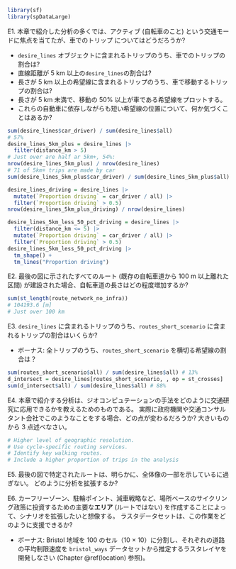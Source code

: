 ```r
library(sf)
library(spDataLarge)
```

E1. 本章で紹介した分析の多くでは、アクティブ (自転車のこと) という交通モードに焦点を当てたが、車でのトリップ についてはどうだろうか?

  - `desire_lines` オブジェクトに含まれるトリップのうち、車でのトリップの割合は?
  - 直線距離が 5 km 以上の`desire_lines`の割合は?
  - 長さが 5 km 以上の希望線に含まれるトリップのうち、車で移動するトリップの割合は?
  - 長さが 5 km 未満で、移動の 50% 以上が車である希望線をプロットする。
  - これらの自動車に依存しながらも短い希望線の位置について、何か気づくことはあるか?

```r
sum(desire_lines$car_driver) / sum(desire_lines$all)
# 57%
desire_lines_5km_plus = desire_lines |> 
  filter(distance_km > 5)
# Just over are half ar 5km+, 54%:
nrow(desire_lines_5km_plus) / nrow(desire_lines)
# 71 of 5km+ trips are made by car
sum(desire_lines_5km_plus$car_driver) / sum(desire_lines_5km_plus$all)

desire_lines_driving = desire_lines |> 
  mutate(`Proportion driving` = car_driver / all) |> 
  filter(`Proportion driving` > 0.5)
nrow(desire_lines_5km_plus_driving) / nrow(desire_lines)

desire_lines_5km_less_50_pct_driving = desire_lines |>
  filter(distance_km <= 5) |> 
  mutate(`Proportion driving` = car_driver / all) |> 
  filter(`Proportion driving` > 0.5)
desire_lines_5km_less_50_pct_driving |> 
  tm_shape() +
  tm_lines("Proportion driving")
```

E2. 最後の図に示されたすべてのルート (既存の自転車道から 100 m 以上離れた区間) が建設された場合、自転車道の長さはどの程度増加するか?

```r
sum(st_length(route_network_no_infra))
# 104193.6 [m]
# Just over 100 km
```

E3. `desire_lines` に含まれるトリップのうち、`routes_short_scenario` に含まれるトリップの割合はいくらか?

  - ボーナス: 全トリップのうち、`routes_short_scenario` を横切る希望線の割合は？

```r
sum(routes_short_scenario$all) / sum(desire_lines$all) # 13%
d_intersect = desire_lines[routes_short_scenario, , op = st_crosses]
sum(d_intersect$all) / sum(desire_lines$all) # 88%
```

E4. 本章で紹介する分析は、ジオコンピュテーションの手法をどのように交通研究に応用できるかを教えるためのものである。
実際に政府機関や交通コンサルタント会社でこのようなことをする場合、どの点が変わるだろうか? 大きいものから 3 点述べなさい。

```r
# Higher level of geographic resolution.
# Use cycle-specific routing services.
# Identify key walking routes.
# Include a higher proportion of trips in the analysis
```

E5. 最後の図で特定されたルートは、明らかに、全体像の一部を示しているに過ぎない。
どのように分析を拡張するか?

E6. カーフリーゾーン、駐輪ポイント、減車戦略など、場所ベースのサイクリング政策に投資するための主要な**エリア** (ルートではない) を作成することによって、シナリオを拡張したいと想像する。
ラスタ\index{らすた@ラスタ}データセットは、この作業をどのように支援できるか?

  - ボーナス: Bristol 地域を 100 のセル（10 × 10）に分割し、それぞれの道路の平均制限速度を `bristol_ways` データセットから推定するラスタレイヤを開発しなさい (Chapter \@ref(location) 参照)。
